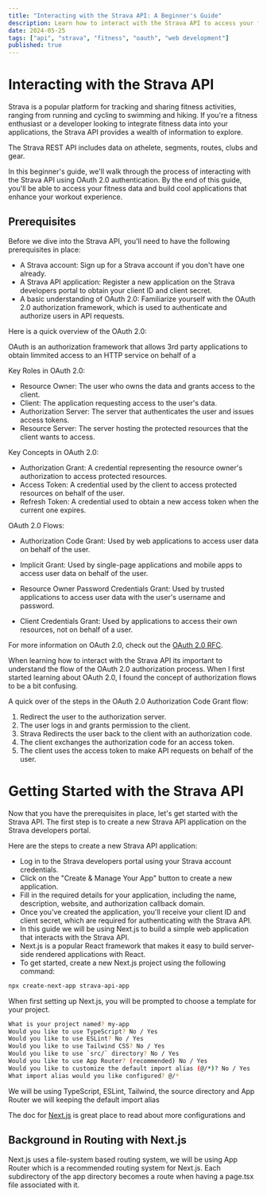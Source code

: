 ```yaml
---
title: "Interacting with the Strava API: A Beginner's Guide"
description: Learn how to interact with the Strava API to access your fitness data and build cool applications that enhance your workout experience.
date: 2024-05-25
tags: ["api", "strava", "fitness", "oauth", "web development"]
published: true
---
```


# Interacting with the Strava API

Strava is a popular platform for tracking and sharing fitness activities, ranging from running and cycling to swimming and hiking.
If you're a fitness enthusiast or a developer looking to integrate fitness data into your applications, the Strava API provides a wealth of information to explore.

The Strava REST API includes data on athelete, segments, routes, clubs and gear.

In this beginner's guide, we'll walk through the process of interacting with the Strava API using OAuth 2.0 authentication.
By the end of this guide, you'll be able to access your fitness data and build cool applications that enhance your workout experience.

## Prerequisites

Before we dive into the Strava API, you'll need to have the following prerequisites in place:

- A Strava account: Sign up for a Strava account if you don't have one already.
- A Strava API application: Register a new application on the Strava developers portal to obtain your client ID and client secret.
- A basic understanding of OAuth 2.0: Familiarize yourself with the OAuth 2.0 authorization framework, which is used to authenticate and authorize users in API requests.

Here is a quick overview of the OAuth 2.0:

OAuth is an authorization framework that allows 3rd party applications to obtain limmited access to an HTTP service on behalf of a

Key Roles in OAuth 2.0:

- Resource Owner: The user who owns the data and grants access to the client.
- Client: The application requesting access to the user's data.
- Authorization Server: The server that authenticates the user and issues access tokens.
- Resource Server: The server hosting the protected resources that the client wants to access.

Key Concepts in OAuth 2.0:

- Authorization Grant: A credential representing the resource owner's authorization to access protected resources.
- Access Token: A credential used by the client to access protected resources on behalf of the user.
- Refresh Token: A credential used to obtain a new access token when the current one expires.

OAuth 2.0 Flows:

- Authorization Code Grant: Used by web applications to access user data on behalf of the user.

- Implicit Grant: Used by single-page applications and mobile apps to access user data on behalf of the user.

- Resource Owner Password Credentials Grant: Used by trusted applications to access user data with the user's username and password.

- Client Credentials Grant: Used by applications to access their own resources, not on behalf of a user.

For more information on OAuth 2.0, check out the [OAuth 2.0 RFC](https://tools.ietf.org/html/rfc6749).

When learning how to interact with the Strava API its important to understand the flow of the OAuth 2.0 authorization process.
When I first started learning about OAuth 2.0, I found the concept of authorization flows to be a bit confusing.

A quick over of the steps in the OAuth 2.0 Authorization Code Grant flow:

1. Redirect the user to the authorization server.
2. The user logs in and grants permission to the client.
3. Strava Redirects the user back to the client with an authorization code.
4. The client exchanges the authorization code for an access token.
5. The client uses the access token to make API requests on behalf of the user.

# Getting Started with the Strava API

Now that you have the prerequisites in place, let's get started with the Strava API.
The first step is to create a new Strava API application on the Strava developers portal.

Here are the steps to create a new Strava API application:

- Log in to the Strava developers portal using your Strava account credentials.
- Click on the "Create & Manage Your App" button to create a new application.
- Fill in the required details for your application, including the name, description, website, and authorization callback domain.
- Once you've created the application, you'll receive your client ID and client secret, which are required for authenticating with the Strava API.
- In this guide we will be using Next.js to build a simple web application that interacts with the Strava API.
- Next.js is a popular React framework that makes it easy to build server-side rendered applications with React.
- To get started, create a new Next.js project using the following command:

```bash
npx create-next-app strava-api-app
```

When first setting up Next.js, you will be prompted to choose a template for your project.

```bash
What is your project named? my-app
Would you like to use TypeScript? No / Yes
Would you like to use ESLint? No / Yes
Would you like to use Tailwind CSS? No / Yes
Would you like to use `src/` directory? No / Yes
Would you like to use App Router? (recommended) No / Yes
Would you like to customize the default import alias (@/*)? No / Yes
What import alias would you like configured? @/*
```

We will be using TypeScript, ESLint, Tailwind, the source directory and App Router we will keeping the default import alias

The doc for [Next.js](https://nextjs.org/docs/getting-started/installation) is great place to read about more configurations and

## Background in Routing with Next.js

Next.js uses a file-system based routing system, we will be using App Router which is a recommended routing system for Next.js.
Each subdirectory of the app directory becomes a route when having a page.tsx file associated with it.